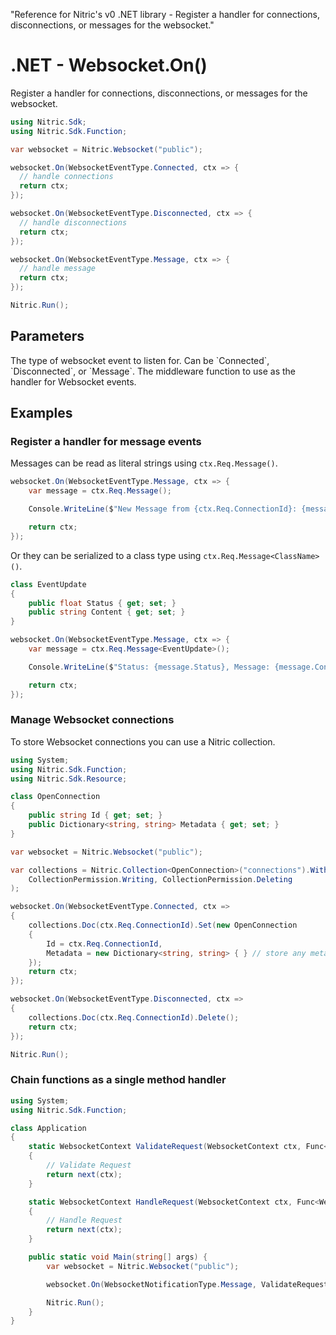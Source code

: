   "Reference for Nitric's v0 .NET library - Register a handler for connections, disconnections, or messages for the websocket."

# .NET - Websocket.On()

Register a handler for connections, disconnections, or messages for the websocket.

```csharp
using Nitric.Sdk;
using Nitric.Sdk.Function;

var websocket = Nitric.Websocket("public");

websocket.On(WebsocketEventType.Connected, ctx => {
  // handle connections
  return ctx;
});

websocket.On(WebsocketEventType.Disconnected, ctx => {
  // handle disconnections
  return ctx;
});

websocket.On(WebsocketEventType.Message, ctx => {
  // handle message
  return ctx;
});

Nitric.Run();
```

## Parameters

<Properties>
  <Property name="eventType" required type="WebsocketEventType">
    The type of websocket event to listen for. Can be `Connected`,
    `Disconnected`, or `Message`.
  </Property>
  <Property name="middleware" required type="WebsocketMiddleware">
    The middleware function to use as the handler for Websocket events.
  </Property>
</Properties>

## Examples

### Register a handler for message events

Messages can be read as literal strings using `ctx.Req.Message()`.

```csharp
websocket.On(WebsocketEventType.Message, ctx => {
    var message = ctx.Req.Message();

    Console.WriteLine($"New Message from {ctx.Req.ConnectionId}: {message}");

    return ctx;
});
```

Or they can be serialized to a class type using `ctx.Req.Message<ClassName>()`.

```csharp
class EventUpdate
{
    public float Status { get; set; }
    public string Content { get; set; }
}

websocket.On(WebsocketEventType.Message, ctx => {
    var message = ctx.Req.Message<EventUpdate>();

    Console.WriteLine($"Status: {message.Status}, Message: {message.Content}")

    return ctx;
});
```

### Manage Websocket connections

To store Websocket connections you can use a Nitric collection.

```csharp
using System;
using Nitric.Sdk.Function;
using Nitric.Sdk.Resource;

class OpenConnection
{
    public string Id { get; set; }
    public Dictionary<string, string> Metadata { get; set; }
}

var websocket = Nitric.Websocket("public");

var collections = Nitric.Collection<OpenConnection>("connections").With(
    CollectionPermission.Writing, CollectionPermission.Deleting
);

websocket.On(WebsocketEventType.Connected, ctx =>
{
    collections.Doc(ctx.Req.ConnectionId).Set(new OpenConnection
    {
        Id = ctx.Req.ConnectionId,
        Metadata = new Dictionary<string, string> { } // store any metadata related to the connection here
    });
    return ctx;
});

websocket.On(WebsocketEventType.Disconnected, ctx =>
{
    collections.Doc(ctx.Req.ConnectionId).Delete();
    return ctx;
});

Nitric.Run();
```

### Chain functions as a single method handler

```csharp
using System;
using Nitric.Sdk.Function;

class Application
{
    static WebsocketContext ValidateRequest(WebsocketContext ctx, Func<WebsocketContext, WebsocketContext> next)
    {
        // Validate Request
        return next(ctx);
    }

    static WebsocketContext HandleRequest(WebsocketContext ctx, Func<WebsocketContext, WebsocketContext> next)
    {
        // Handle Request
        return next(ctx);
    }

    public static void Main(string[] args) {
        var websocket = Nitric.Websocket("public");

        websocket.On(WebsocketNotificationType.Message, ValidateRequest, HandleRequest);

        Nitric.Run();
    }
}
```
